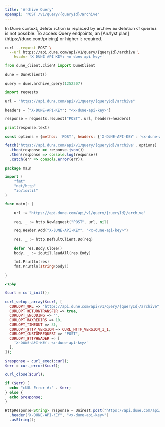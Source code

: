 ```yaml
---
title: 'Archive Query'
openapi: 'POST /v1/query/{queryId}/archive'
---
```


<Tip>
In Dune context, delete action is replaced by archive as deletion of queries is not possible.
</Tip>

<Note>
To access Query endpoints, an [Analyst plan](https://dune.com/pricing) or higher is required.
</Note>

<RequestExample>

```bash cURL
curl --request POST \
  --url https://api.dune.com/api/v1/query/{queryId}/archive \
  --header 'X-DUNE-API-KEY: <x-dune-api-key>'
```

```python Python SDK
from dune_client.client import DuneClient

dune = DuneClient()

query = dune.archive_query(1252207)
```

```python Python
import requests

url = "https://api.dune.com/api/v1/query/{queryId}/archive"

headers = {"X-DUNE-API-KEY": "<x-dune-api-key>"}

response = requests.request("POST", url, headers=headers)

print(response.text)

```

```javascript JavaScript
const options = {method: 'POST', headers: {'X-DUNE-API-KEY': '<x-dune-api-key>'}};

fetch('https://api.dune.com/api/v1/query/{queryId}/archive', options)
  .then(response => response.json())
  .then(response => console.log(response))
  .catch(err => console.error(err));
```

```go Go
package main

import (
	"fmt"
	"net/http"
	"io/ioutil"
)

func main() {

	url := "https://api.dune.com/api/v1/query/{queryId}/archive"

	req, _ := http.NewRequest("POST", url, nil)

	req.Header.Add("X-DUNE-API-KEY", "<x-dune-api-key>")

	res, _ := http.DefaultClient.Do(req)

	defer res.Body.Close()
	body, _ := ioutil.ReadAll(res.Body)

	fmt.Println(res)
	fmt.Println(string(body))

}
```

```php PHP
<?php

$curl = curl_init();

curl_setopt_array($curl, [
  CURLOPT_URL => "https://api.dune.com/api/v1/query/{queryId}/archive",
  CURLOPT_RETURNTRANSFER => true,
  CURLOPT_ENCODING => "",
  CURLOPT_MAXREDIRS => 10,
  CURLOPT_TIMEOUT => 30,
  CURLOPT_HTTP_VERSION => CURL_HTTP_VERSION_1_1,
  CURLOPT_CUSTOMREQUEST => "POST",
  CURLOPT_HTTPHEADER => [
    "X-DUNE-API-KEY: <x-dune-api-key>"
  ],
]);

$response = curl_exec($curl);
$err = curl_error($curl);

curl_close($curl);

if ($err) {
  echo "cURL Error #:" . $err;
} else {
  echo $response;
}
```

```java Java
HttpResponse<String> response = Unirest.post("https://api.dune.com/api/v1/query/{queryId}/archive")
  .header("X-DUNE-API-KEY", "<x-dune-api-key>")
  .asString();
```

</RequestExample>